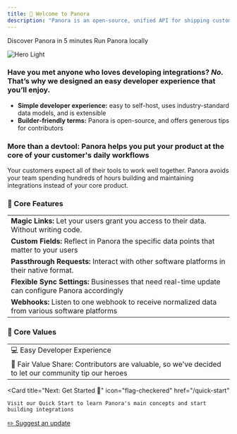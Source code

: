 ```yaml
---
title: 🌼 Welcome to Panora
description: "Panora is an open-source, unified API for shipping customer-facing integrations"
---
```


<CardGroup cols={2}>
  <Card
    title="Watch Product Tour"
    icon="video"
    href="https://youtube.com"
  >
    Discover Panora in 5 minutes
  </Card>
  <Card
    title="Try Self-Host"
    icon="house-laptop"
    href="https://github.com/panoratech/Panora"
  >
    Run Panora locally
  </Card>
</CardGroup>

<img
  className="block dark:hidden"
  src="/images/panora.png"
  alt="Hero Light"
/>

### Have you met anyone who loves developing integrations? *No.* That’s why we designed an easy developer experience that you’ll enjoy.

- **Simple developer experience:** easy to self-host, uses industry-standard data models, and is extensible
- **Builder-friendly terms:** Panora is open-source, and offers generous tips for contributors

### More than a devtool: Panora helps you put your product at the core of your customer's daily workflows

Your customers expect all of their tools to work well together. Panora avoids your team spending hundreds of hours building and maintaining integrations instead of your core product.


### 🔮 Core Features  

|                    |
|---------------------------|
| **Magic Links:** Let your users grant you access to their data. Without writing code.              |
| **Custom Fields:** Reflect in Panora the specific data points that matter to your users            |
| **Passthrough Requests:** Interact with other software platforms in their native format.      | 
| **Flexible Sync Settings:** Businesses that need real-time update can configure Panora accordingly    |
| **Webhooks:** Listen to one webhook to receive normalized data from various software platforms                  |


### 🤝 Core Values

|                                           |
|-------------------------------------------|
| 💻 Easy Developer Experience               |
| 🫡 Fair Value Share: Contributors are valuable, so we've decided to let our community tip our heroes |


  <Card
    title="Next: Get Started 🚀"
    icon="flag-checkered"
    href="/quick-start"
  >
    Visit our Quick Start to learn Panora's main concepts and start building integrations
  </Card>


[✏️ Suggest an update](https://tally.so/r/mRD1QQ?feedback_source=welcome)